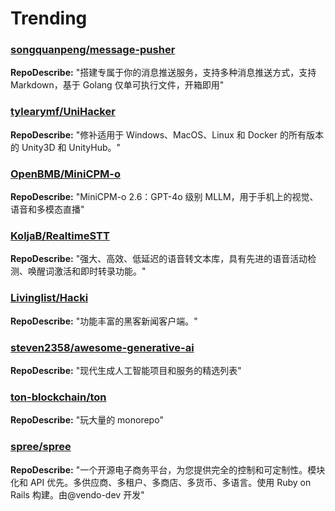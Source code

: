 
# Trending

### [songquanpeng/message-pusher](https://github.com/songquanpeng/message-pusher)
**RepoDescribe:** "搭建专属于你的消息推送服务，支持多种消息推送方式，支持 Markdown，基于 Golang 仅单可执行文件，开箱即用"
  

### [tylearymf/UniHacker](https://github.com/tylearymf/UniHacker)
**RepoDescribe:** "修补适用于 Windows、MacOS、Linux 和 Docker 的所有版本的 Unity3D 和 UnityHub。"
  

### [OpenBMB/MiniCPM-o](https://github.com/OpenBMB/MiniCPM-o)
**RepoDescribe:** "MiniCPM-o 2.6：GPT-4o 级别 MLLM，用于手机上的视觉、语音和多模态直播"
  

### [KoljaB/RealtimeSTT](https://github.com/KoljaB/RealtimeSTT)
**RepoDescribe:** "强大、高效、低延迟的语音转文本库，具有先进的语音活动检测、唤醒词激活和即时转录功能。"
  

### [Livinglist/Hacki](https://github.com/Livinglist/Hacki)
**RepoDescribe:** "功能丰富的黑客新闻客户端。"
  

### [steven2358/awesome-generative-ai](https://github.com/steven2358/awesome-generative-ai)
**RepoDescribe:** "现代生成人工智能项目和服务的精选列表"
  

### [ton-blockchain/ton](https://github.com/ton-blockchain/ton)
**RepoDescribe:** "玩大量的 monorepo"
  

### [spree/spree](https://github.com/spree/spree)
**RepoDescribe:** "一个开源电子商务平台，为您提供完全的控制和可定制性。模块化和 API 优先。多供应商、多租户、多商店、多货币、多语言。使用 Ruby on Rails 构建。由@vendo-dev 开发"
  